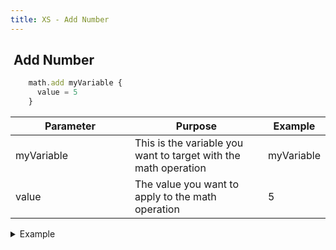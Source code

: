 ```yaml
---
title: XS - Add Number
---
```


## <img src="../assets/docuBadge (10).png" alt="" data-size="line"> **Add Number** <a href="#xs-add" id="xs-add"></a>

```javascript
    math.add myVariable {
      value = 5
    }
```

<table><thead><tr><th width="175">Parameter</th><th>Purpose</th><th>Example</th></tr></thead><tbody><tr><td>myVariable</td><td>This is the variable you want to target with the math operation</td><td>myVariable</td></tr><tr><td>value</td><td>The value you want to apply to the math operation</td><td>5</td></tr></tbody></table>

<details>

<summary>Example</summary>

```javascript
    math.add myVariable {
      value = 5
    }
```

![](<../assets/CleanShot 2025-03-05 at 10.11.42.png>)

</details>
